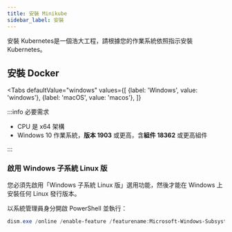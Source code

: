 ```yaml
---
title: 安裝 Minikube
sidebar_label: 安裝
---
```



安裝 Kubernetes是一個浩大工程，請根據您的作業系統依照指示安裝 Kubernetes。

## 安裝 Docker

<Tabs
    defaultValue="windows"
    values={[
        {label: 'Windows', value: 'windows'},
        {label: 'macOS', value: 'macos'},
    ]}
>
<TabItem value="windows">

:::info 必要需求

* CPU 是 x64 架構
* Windows 10 作業系統，**版本 1903** 或更高，含**組件 18362** 或更高組件

:::

### 啟用 Windows 子系統 Linux 版

您必須先啟用「Windows 子系統 Linux 版」選用功能，然後才能在 Windows 上安裝任何 Linux 發行版本。

以系統管理員身分開啟 PowerShell 並執行：

```powershell title="PowerShell"
dism.exe /online /enable-feature /featurename:Microsoft-Windows-Subsystem-Linux /all /norestart
```

</TabItem>
<TabItem value="macos"></TabItem>
</Tabs>








